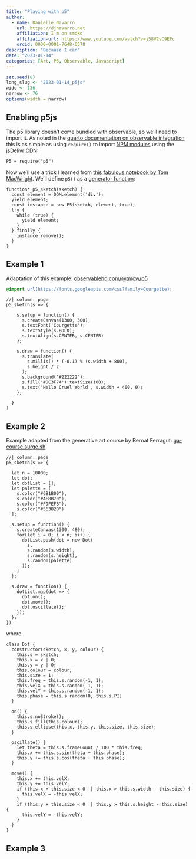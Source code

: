 ```yaml
---
title: "Playing with p5"
author:
  - name: Danielle Navarro
    url: https://djnavarro.net
    affiliation: I'm on smoko
    affiliation-url: https://www.youtube.com/watch?v=j58V2vC9EPc
    orcid: 0000-0001-7648-6578
description: "Because I can"
date: "2023-01-14"
categories: [Art, P5, Observable, Javascript]
---
```


<!--------------- my typical setup ----------------->

```r
set.seed(8)
long_slug <- "2023-01-14_p5js"
wide <- 136
narrow <- 76
options(width = narrow)
```

<!--------------- post begins here ----------------->


## Enabling p5js

The p5 library doesn't come bundled with observable, so we'll need to import it. As noted in the [quarto documentation on observable integration](https://quarto.org/docs/interactive/ojs/libraries.html#modules) this is as simple as using `require()` to import [NPM modules](https://docs.npmjs.com/about-packages-and-modules) using the [jsDelivr CDN](https://www.jsdelivr.com/):

```ojs
P5 = require("p5")
```

Now we'll use a trick I learned from [this fabulous notebook by Tom MacWright](https://observablehq.com/@tmcw/p5). We'll define  `p5()` as a [generator function](https://developer.mozilla.org/en-US/docs/Web/JavaScript/Reference/Statements/function*):

```ojs
function* p5_sketch(sketch) {
  const element = DOM.element('div');
  yield element;
  const instance = new P5(sketch, element, true);
  try {
    while (true) {
      yield element;
    }
  } finally {
    instance.remove();
  }
}
```


## Example 1

Adaptation of this example: [observablehq.com/@tmcw/p5](https://observablehq.com/@tmcw/p5)

```css
@import url(https://fonts.googleapis.com/css?family=Courgette);
```

```ojs
//| column: page
p5_sketch(s => {
  
    s.setup = function() {
      s.createCanvas(1300, 300);
      s.textFont('Courgette');
      s.textStyle(s.BOLD);
      s.textAlign(s.CENTER, s.CENTER)
    };
    
    s.draw = function() {
      s.translate(
        s.millis() * (-0.1) % (s.width + 800), 
        s.height / 2
      );
      s.background('#222222');
      s.fill('#DC3F74').textSize(100);
      s.text('Hello Cruel World', s.width + 400, 0);
    };
    
  }
)
```



## Example 2

Example adapted from the generative art course by Bernat Ferragut: [ga-course.surge.sh](https://ga-course.surge.sh/)


```ojs
//| column: page
p5_sketch(s => {

  let n = 10000;
  let dot;
  let dotList = [];
  let palette = [
    s.color("#6B1B00"),
    s.color("#AE8B70"),
    s.color("#F9FEFB"),
    s.color("#56382D") 
  ];

  s.setup = function() {
    s.createCanvas(1300, 480);
    for(let i = 0; i < n; i++) {
      dotList.push(dot = new Dot(
        s,
        s.random(s.width),
        s.random(s.height),
        s.random(palette)
      ));
    }
  };
    
  s.draw = function() {
    dotList.map(dot => {
      dot.on();
      dot.move();
  	  dot.oscillate();
    });
  };
})

```

where

```ojs
class Dot {
  constructor(sketch, x, y, colour) {
    this.s = sketch;
    this.x = x | 0;
    this.y = y | 0;
    this.colour = colour;
    this.size = 1;
    this.freq = this.s.random(-1, 1);
    this.velX = this.s.random(-1, 1);
    this.velY = this.s.random(-1, 1);
    this.phase = this.s.random(0, this.s.PI)
  }

  on() {
    this.s.noStroke();
    this.s.fill(this.colour);
    this.s.ellipse(this.x, this.y, this.size, this.size);
  }
  
  oscillate() {
    let theta = this.s.frameCount / 100 * this.freq;
    this.x += this.s.sin(theta + this.phase);
    this.y += this.s.cos(theta + this.phase);
  }
  
  move() {
    this.x += this.velX;
    this.y += this.velY;
    if (this.x + this.size < 0 || this.x > this.s.width - this.size) {
      this.velX = -this.velX;
    }
    if (this.y + this.size < 0 || this.y > this.s.height - this.size) {
      this.velY = -this.velY;
    }
  }
}
```


## Example 3


<!--------------- appendices go here ----------------->
